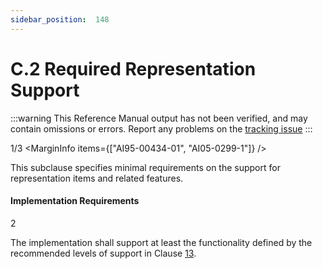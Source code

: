 ```yaml
---
sidebar_position:  148
---
```


# C.2 Required Representation Support

:::warning
This Reference Manual output has not been verified,
and may contain omissions or errors.
Report any problems on the [tracking issue](https://github.com/ada-lang-io/ada-lang-io/issues/20)
:::


<MarginText>1/3</MarginText>
<MarginInfo items={["AI95-00434-01", "AI05-0299-1"]} />
<p>This subclause specifies minimal requirements on the support for representation items and related features. <br /></p>


#### Implementation Requirements

<MarginText>2</MarginText>
<p>The implementation shall support at least the functionality defined by the recommended levels of support in Clause <a href="../AA-13/">13</a>. <br /></p>

